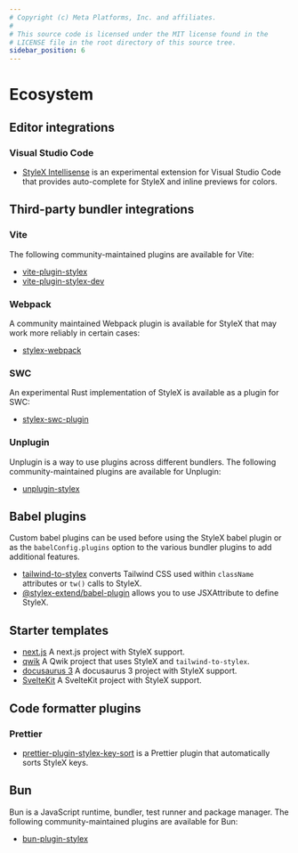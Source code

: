 ```yaml
---
# Copyright (c) Meta Platforms, Inc. and affiliates.
#
# This source code is licensed under the MIT license found in the
# LICENSE file in the root directory of this source tree.
sidebar_position: 6
---
```


# Ecosystem

## Editor integrations

### Visual Studio Code

* [StyleX Intellisense](https://marketplace.visualstudio.com/items?itemName=yash-singh.stylex)
  is an experimental extension for Visual Studio Code that provides auto-complete for StyleX
  and inline previews for colors.

## Third-party bundler integrations

### Vite

The following community-maintained plugins are available for Vite:

* [vite-plugin-stylex](https://www.npmjs.com/package/vite-plugin-stylex)
* [vite-plugin-stylex-dev](https://www.npmjs.com/package/vite-plugin-stylex-dev)

### Webpack

A community maintained Webpack plugin is available for StyleX that may work more reliably in certain cases:

* [stylex-webpack](https://github.com/sukkaw/stylex-webpack)

### SWC

An experimental Rust implementation of StyleX is available as a plugin for SWC:

* [stylex-swc-plugin](https://github.com/dwlad90/stylex-swc-plugin)

### Unplugin

Unplugin is a way to use plugins across different bundlers. The following community-maintained
plugins are available for Unplugin:

* [unplugin-stylex](https://www.npmjs.com/package/unplugin-stylex)

## Babel plugins

Custom babel plugins can be used before using the StyleX babel plugin or as the
`babelConfig.plugins` option to the various bundler plugins to add additional features.

* [tailwind-to-stylex](https://www.npmjs.com/package/tailwind-to-stylex) converts
  Tailwind CSS used within `className` attributes or `tw()` calls to StyleX.
* [@stylex-extend/babel-plugin](https://github.com/nonzzz/stylex-extend/tree/main/packages/babel-plugin) allows you
to use JSXAttribute to define StyleX.

## Starter templates

* [next.js](https://github.com/nmn/nextjs-app-dir-stylex) A next.js project with StyleX support.
* [qwik](https://github.com/nmn/qwik-stylex) A Qwik project that uses StyleX and `tailwind-to-stylex`.
* [docusaurus 3](https://github.com/nmn/docusaurus-stylex) A docusaurus 3 project with StyleX support.
* [SvelteKit](https://github.com/nmn/sveltekit-stylex) A SvelteKit project with StyleX support.

## Code formatter plugins

### Prettier

* [prettier-plugin-stylex-key-sort](https://github.com/nedjulius/prettier-plugin-stylex-key-sort) is a 
  Prettier plugin that automatically sorts StyleX keys.

## Bun

Bun is a JavaScript runtime, bundler, test runner and package manager. The following community-maintained
plugins are available for Bun:

* [bun-plugin-stylex](https://www.npmjs.com/package/bun-plugin-stylex)

